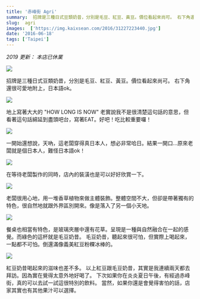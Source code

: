```yaml
---
title: '赤峰街 Agri'
summary:  招牌是三種日式豆類奶昔，分別是毛豆、紅豆、黃豆。價位看起來尚可。 右下角還很可愛地附上，日本語ok。
slug:  agri
images:  ['https://img.kaixsean.com/2016/31227223440.jpg']
date: '2016-06-18'
tags: ['Taipei']
---
```


*2019 更新： 本店已休業*

![](https://img.kaixsean.com/2016/31227223440.jpg)

招牌是三種日式豆類奶昔，分別是毛豆、紅豆、黃豆。價位看起來尚可。 右下角還很可愛地附上，日本語ok。 

![](https://img.kaixsean.com/2016/31227220020.jpg)

地上寫著大大的 "HOW LONG IS NOW" 老實說我不是很清楚這句話的意思，但看著這句話綿延到盡頭吧台，寫著EAT。好吧！吃比較重要囉！

![](https://img.kaixsean.com/2016/31227219320.jpg)

一開始還想說，天吶，這老闆穿得真日本人，想必非常哈日。結果一開口…原來老闆就是個日本人，難怪日本語ok！ 

![](https://img.kaixsean.com/2016/31600060035.jpg)

在等待老闆製作的同時，店內的裝潢也是可以好好欣賞一下。 

![](https://img.kaixsean.com/2016/30758467834.jpg)

老闆很用心地，用一堆香草植物來做主體裝飾。整體空間不大，但卻是帶著獨有的特色，很自然地就跟外界區別開來。像是落入了另一個小天地。

![](https://img.kaixsean.com/2016/31600057515.jpg)

餐桌也相當有特色，是玻璃夾層中還有花草。呈現是一種與自然融合在一起的感覺。而綠色的這杯就是毛豆奶昔。 毛豆奶昔，聽起來很可怕，但實際上喝起來，一點都不可怕。倒還滿像義美紅豆粉粿冰棒的。

![](https://img.kaixsean.com/2016/31600059365.jpg)

紅豆奶昔喝起來的滋味也差不多。 以上紅豆跟毛豆奶昔，其實是我連續兩天都去拜訪。因為實在覺得太意外地好喝了。 下次如果你在炎炎夏日午後，有經過赤峰街，真的可以去試一試這很特別的飲料。 當然，如果你還是會覺得害怕的話，店家其實也有其他果汁可以選擇。
